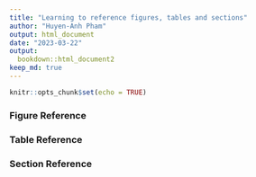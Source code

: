 ```yaml
---
title: "Learning to reference figures, tables and sections"
author: "Huyen-Anh Pham"
output: html_document
date: "2023-03-22"
output:
  bookdown::html_document2
keep_md: true
---
```


```r
knitr::opts_chunk$set(echo = TRUE)
```

### Figure Reference 

### Table Reference 

### Section Reference 